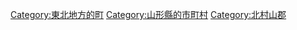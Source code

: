 {{Commonscat|Oishida, Yamagata}}
{{Catmore}}

{{DEFAULTSORT:Oishida}}
[[Category:東北地方的町|Category:東北地方的町]]
[[Category:山形縣的市町村|Category:山形縣的市町村]]
[[Category:北村山郡|Category:北村山郡]]